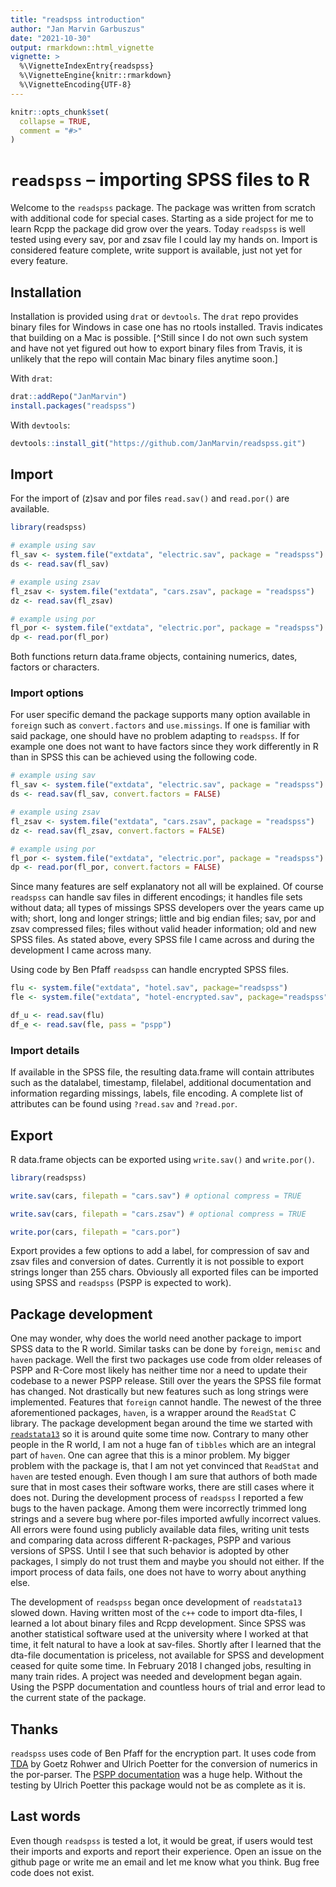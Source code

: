 ```yaml
---
title: "readspss introduction"
author: "Jan Marvin Garbuszus"
date: "2021-10-30"
output: rmarkdown::html_vignette
vignette: >
  %\VignetteIndexEntry{readspss}
  %\VignetteEngine{knitr::rmarkdown}
  %\VignetteEncoding{UTF-8}
---
```


```r
knitr::opts_chunk$set(
  collapse = TRUE,
  comment = "#>"
)
```

# `readspss` -- importing SPSS files to R

Welcome to the `readspss` package. The package was written from scratch with
additional code for special cases. Starting as a side project for me to learn
Rcpp the package did grow over the years. Today `readspss` is well tested using
every sav, por and zsav file I could lay my hands on. Import is considered 
feature complete, write support is available, just not yet for every feature.


## Installation

Installation is provided using `drat` or `devtools`. The `drat` repo provides
binary files for Windows in case one has no rtools installed. Travis indicates
that building on a Mac is possible. [^Still since I do not own such system and
have not yet figured out how to export binary files from Travis, it is unlikely
that the repo will contain Mac binary files anytime soon.]

With `drat`:
```R
drat::addRepo("JanMarvin")
install.packages("readspss")
```

With `devtools`:
```R
devtools::install_git("https://github.com/JanMarvin/readspss.git")
```


## Import

For the import of (z)sav and por files `read.sav()` and `read.por()` are available.

```R
library(readspss)

# example using sav
fl_sav <- system.file("extdata", "electric.sav", package = "readspss")
ds <- read.sav(fl_sav)

# example using zsav
fl_zsav <- system.file("extdata", "cars.zsav", package = "readspss")
dz <- read.sav(fl_zsav)

# example using por
fl_por <- system.file("extdata", "electric.por", package = "readspss")
dp <- read.por(fl_por)
```

Both functions return data.frame objects, containing numerics, dates, factors or
characters. 

### Import options

For user specific demand the package supports many option available in `foreign`
such as `convert.factors` and `use.missings`. If one is familiar with said
package, one should have no problem adapting to `readspss`. If for example one
does not want to have factors since they work differently in R than in SPSS this
can be achieved using the following code.

```R
# example using sav
fl_sav <- system.file("extdata", "electric.sav", package = "readspss")
ds <- read.sav(fl_sav, convert.factors = FALSE)

# example using zsav
fl_zsav <- system.file("extdata", "cars.zsav", package = "readspss")
dz <- read.sav(fl_zsav, convert.factors = FALSE)

# example using por
fl_por <- system.file("extdata", "electric.por", package = "readspss")
dp <- read.por(fl_por, convert.factors = FALSE)
```

Since many features are self explanatory not all will be explained. Of course 
`readspss` can handle sav files in different encodings; it handles file sets 
without data; all types of missings SPSS developers over the years came up with;
short, long and longer strings; little and big endian files; sav, por and zsav
compressed files; files without valid header information; old and new SPSS
files. As stated above, every SPSS file I came across and during the development
I came across many.

Using code by Ben Pfaff `readspss` can handle encrypted SPSS files.


```R
flu <- system.file("extdata", "hotel.sav", package="readspss")
fle <- system.file("extdata", "hotel-encrypted.sav", package="readspss")

df_u <- read.sav(flu)
df_e <- read.sav(fle, pass = "pspp")
```

### Import details

If available in the SPSS file, the resulting data.frame will contain attributes
such as the datalabel, timestamp, filelabel, additional documentation and 
information regarding missings, labels, file encoding. A complete list of
attributes can be found using `?read.sav` and `?read.por`.


## Export

R data.frame objects can be exported using `write.sav()` and `write.por()`.

```R
library(readspss)

write.sav(cars, filepath = "cars.sav") # optional compress = TRUE

write.sav(cars, filepath = "cars.zsav") # optional compress = TRUE

write.por(cars, filepath = "cars.por")
```

Export provides a few options to add a label, for compression of sav and zsav 
files and conversion of dates. Currently it is not possible to export strings 
longer than 255 chars. Obviously all exported files can be imported using 
SPSS and `readspss` (PSPP is expected to work).


## Package development

One may wonder, why does the world need another package to import SPSS data to 
the R world. Similar tasks can be done by `foreign`, `memisc` and `haven` 
package.
Well the first two packages use code from older releases of PSPP and R-Core most
likely has neither time nor a need to update their codebase to a newer PSPP 
release. Still over the years the SPSS file format has changed. Not drastically 
but new features such as long strings were implemented. Features that `foreign` 
cannot handle. The newest of the three aforementioned packages, `haven`, is a 
wrapper around the `ReadStat` C library. The package development began around
the time we started with [`readstata13`](https://github.com/sjewo/readstata13)
so it is around quite some time now. Contrary to many other people in the R 
world, I am not a huge fan of `tibbles` which are an integral part of `haven`.
One can agree that this is a minor problem. My bigger problem with the package 
is, that I am not yet convinced that `ReadStat` and `haven` are tested enough. 
Even though I am sure that authors of both made sure that in most cases their 
software works, there are still cases where it does not. During the development
process of `readspss` I reported a few bugs to the haven package. Among them 
were incorrectly trimmed long strings and a severe bug where por-files imported
awfully incorrect values. All errors were found using publicly available data
files, writing unit tests and comparing data across different R-packages, PSPP
and various versions of SPSS. Until I see that such behavior is adopted by other
packages, I simply do not trust them and maybe you should not either. If the
import process of data fails, one does not have to worry about anything else.

The development of `readspss` began once development of `readstata13` slowed
down. Having written most of the `c++` code to import dta-files, I learned a lot
about binary files and Rcpp development. Since SPSS was another statistical
software used at the university where I worked at that time, it felt natural to
have a look at sav-files. Shortly after I learned that the dta-file 
documentation is priceless, not available for SPSS and development ceased for 
quite some time. In February 2018 I changed jobs, resulting in many train rides.
A project was needed and development began again. Using the PSPP documentation
and countless hours of trial and error lead to the current state of the package.


## Thanks

`readspss` uses code of Ben Pfaff for the encryption part. It uses code from 
[TDA](http://www.stat.ruhr-uni-bochum.de/tda.html) by Goetz Rohwer and Ulrich
Poetter for the conversion of numerics in the por-parser. The 
[PSPP documentation](http://www.gnu.org/software/pspp/pspp-dev/html_node/index.html)
was a huge help. Without the testing by Ulrich Poetter this package would not be
as complete as it is.


## Last words

Even though `readspss` is tested a lot, it would be great, if users would
test their imports and exports and report their experience. Open an issue on the
github page or write me an email and let me know what you think. Bug free code 
does not exist.
